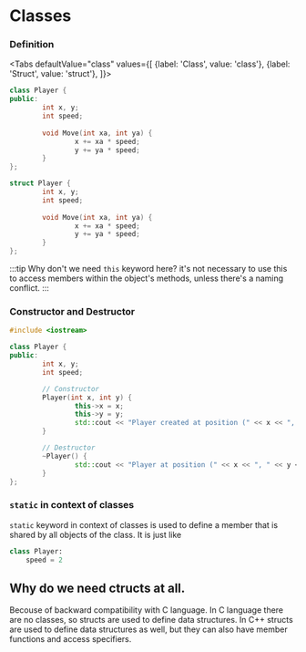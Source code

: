 
# Classes

### Definition
<Tabs
    defaultValue="class"
    values={[
        {label: 'Class', value: 'class'},
        {label: 'Struct', value: 'struct'},
    ]}>

<TabItem value="class">

```cpp
class Player {
public:
        int x, y;
        int speed;
        
        void Move(int xa, int ya) {
                x += xa * speed; 
                y += ya * speed;
        }
};
```
</TabItem>

<TabItem value="struct">

```cpp
struct Player {
        int x, y;
        int speed;
        
        void Move(int xa, int ya) {
                x += xa * speed; 
                y += ya * speed;
        }
};
```
</TabItem>

</Tabs>

:::tip Why don't we need `this` keyword here?
it's not necessary to use this to access members within the object's methods, unless there's a naming conflict.
:::



### Constructor and Destructor

```cpp
#include <iostream>

class Player {
public:
        int x, y;
        int speed;

        // Constructor
        Player(int x, int y) {
                this->x = x;
                this->y = y;
                std::cout << "Player created at position (" << x << ", " << y << ")" << std::endl;
        }

        // Destructor
        ~Player() {
                std::cout << "Player at position (" << x << ", " << y << ") is being destroyed." << std::endl;
        }
};
```


### `static` in context of classes

`static` keyword in context of classes is used to define a member that is shared by all objects of the class.  It is just like

```python
class Player:
    speed = 2
```



## Why do we need ctructs at all.

Becouse of backward compatibility with C language. In C language there are no classes, so structs are used to define data structures. In C++ structs are used to define data structures as well, but they can also have member functions and access specifiers.


